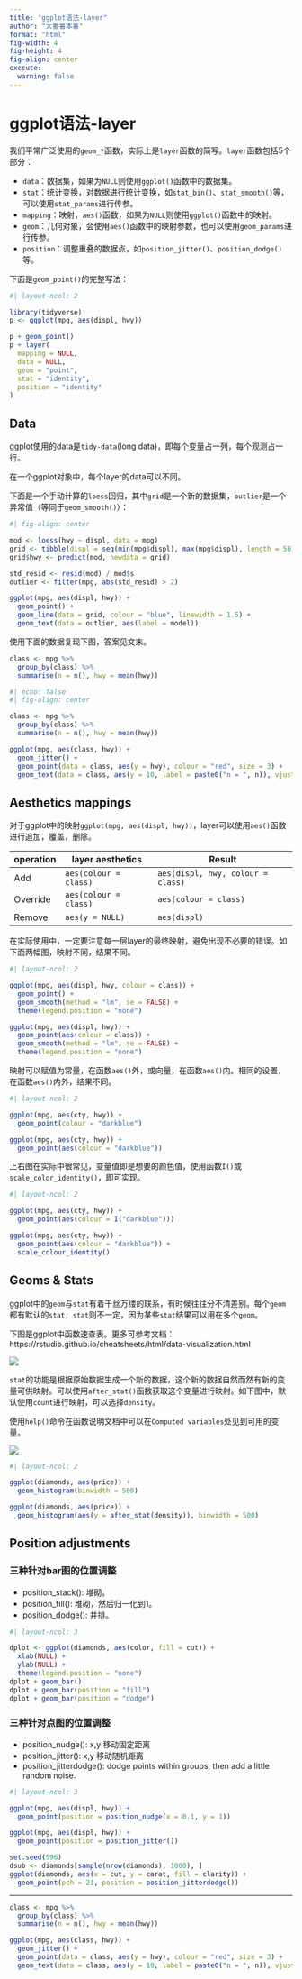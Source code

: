 ```yaml
---
title: "ggplot语法-layer"
author: "大番薯本薯"
format: "html"
fig-width: 4
fig-height: 4
fig-align: center
execute:
  warning: false
---
```


# ggplot语法-layer

我们平常广泛使用的`geom_*`函数，实际上是`layer`函数的简写。`layer`函数包括5个部分：

-   `data`：数据集，如果为`NULL`则使用`ggplot()`函数中的数据集。
-   `stat`：统计变换，对数据进行统计变换，如`stat_bin()`、`stat_smooth()`等，可以使用`stat_params`进行传参。
-   `mapping`：映射，`aes()`函数，如果为`NULL`则使用`ggplot()`函数中的映射。
-   `geom`：几何对象，会使用`aes()`函数中的映射参数，也可以使用`geom_params`进行传参。
-   `position`：调整重叠的数据点，如`position_jitter()`、`position_dodge()`等。

下面是`geom_point()`的完整写法：

```r
#| layout-ncol: 2

library(tidyverse)
p <- ggplot(mpg, aes(displ, hwy))

p + geom_point()
p + layer(
  mapping = NULL,
  data = NULL,
  geom = "point",
  stat = "identity",
  position = "identity"
)
```

## Data

ggplot使用的data是`tidy-data`(long data)，即每个变量占一列，每个观测占一行。

在一个ggplot对象中，每个layer的data可以不同。

下面是一个手动计算的`loess`回归，其中`grid`是一个新的数据集，`outlier`是一个异常值（等同于`geom_smooth()`）：

```r
#| fig-align: center

mod <- loess(hwy ~ displ, data = mpg)
grid <- tibble(displ = seq(min(mpg$displ), max(mpg$displ), length = 50))
grid$hwy <- predict(mod, newdata = grid)

std_resid <- resid(mod) / mod$s
outlier <- filter(mpg, abs(std_resid) > 2)

ggplot(mpg, aes(displ, hwy)) +
  geom_point() +
  geom_line(data = grid, colour = "blue", linewidth = 1.5) +
  geom_text(data = outlier, aes(label = model))

```

使用下面的数据复现下图，答案见文末。

``` r
class <- mpg %>%
  group_by(class) %>%
  summarise(n = n(), hwy = mean(hwy))
```

```r
#| echo: false
#| fig-align: center

class <- mpg %>%
  group_by(class) %>%
  summarise(n = n(), hwy = mean(hwy))

ggplot(mpg, aes(class, hwy)) +
  geom_jitter() +
  geom_point(data = class, aes(y = hwy), colour = "red", size = 3) +
  geom_text(data = class, aes(y = 10, label = paste0("n = ", n)), vjust = 0.5)
```

## Aesthetics mappings

对于ggplot中的映射`ggplot(mpg, aes(displ, hwy))`，layer可以使用`aes()`函数进行追加，覆盖，删除。

| operation | layer aesthetics      | Result                            |
|-----------|-----------------------|-----------------------------------|
| Add       | `aes(colour = class)` | `aes(displ, hwy, colour = class)` |
| Override  | `aes(colour = class)` | `aes(colour = class)`             |
| Remove    | `aes(y = NULL)`       | `aes(displ)`                      |

在实际使用中，一定要注意每一层layer的最终映射，避免出现不必要的错误。如下面两幅图，映射不同，结果不同。

```r
#| layout-ncol: 2

ggplot(mpg, aes(displ, hwy, colour = class)) +
  geom_point() +
  geom_smooth(method = "lm", se = FALSE) +
  theme(legend.position = "none")

ggplot(mpg, aes(displ, hwy)) +
  geom_point(aes(colour = class)) +
  geom_smooth(method = "lm", se = FALSE) +
  theme(legend.position = "none")
```

映射可以赋值为常量，在函数`aes()`外，或向量，在函数`aes()`内。相同的设置，在函数`aes()`内外，结果不同。

```r
#| layout-ncol: 2

ggplot(mpg, aes(cty, hwy)) +
  geom_point(colour = "darkblue")

ggplot(mpg, aes(cty, hwy)) +
  geom_point(aes(colour = "darkblue"))
```

上右图在实际中很常见，变量值即是想要的颜色值，使用函数`I()`或`scale_color_identity()`，即可实现。

```r
#| layout-ncol: 2

ggplot(mpg, aes(cty, hwy)) +
  geom_point(aes(colour = I("darkblue")))

ggplot(mpg, aes(cty, hwy)) +
  geom_point(aes(colour = "darkblue")) +
  scale_colour_identity()
```

## Geoms & Stats

ggplot中的`geom`与`stat`有着千丝万缕的联系，有时候往往分不清差别。每个`geom`都有默认的`stat`，`stat`则不一定，因为某些`stat`结果可以用在多个`geom`。

下图是ggplot中函数速查表。更多可参考文档：https://rstudio.github.io/cheatsheets/html/data-visualization.html

![](image/data-visualization_zh.png)

`stat`的功能是根据原始数据生成一个新的数据，这个新的数据自然而然有新的变量可供映射。可以使用`after_stat()`函数获取这个变量进行映射。如下图中，默认使用`count`进行映射，可以选择`density`。

使用`help()`命令在函数说明文档中可以在`Computed variables`处见到可用的变量。

![](image/729uJcM9HH.png)

```r
#| layout-ncol: 2

ggplot(diamonds, aes(price)) +
  geom_histogram(binwidth = 500)

ggplot(diamonds, aes(price)) +
  geom_histogram(aes(y = after_stat(density)), binwidth = 500)
```

## Position adjustments

### 三种针对bar图的位置调整

-   position_stack(): 堆砌。
-   position_fill(): 堆砌，然后归一化到1。
-   position_dodge(): 并排。

```r
#| layout-ncol: 3

dplot <- ggplot(diamonds, aes(color, fill = cut)) +
  xlab(NULL) +
  ylab(NULL) +
  theme(legend.position = "none")
dplot + geom_bar()
dplot + geom_bar(position = "fill")
dplot + geom_bar(position = "dodge")
```

### 三种针对点图的位置调整

-   position_nudge(): x,y 移动固定距离
-   position_jitter(): x,y 移动随机距离
-   position_jitterdodge(): dodge points within groups, then add a little random noise.

```r
#| layout-ncol: 3

ggplot(mpg, aes(displ, hwy)) +
  geom_point(position = position_nudge(x = 0.1, y = 1))

ggplot(mpg, aes(displ, hwy)) +
  geom_point(position = position_jitter())

set.seed(596)
dsub <- diamonds[sample(nrow(diamonds), 1000), ]
ggplot(diamonds, aes(x = cut, y = carat, fill = clarity)) +
  geom_point(pch = 21, position = position_jitterdodge())

```

--------------------------------------------------------------------------------

``` r
class <- mpg %>%
  group_by(class) %>%
  summarise(n = n(), hwy = mean(hwy))

ggplot(mpg, aes(class, hwy)) +
  geom_jitter() +
  geom_point(data = class, aes(y = hwy), colour = "red", size = 3) +
  geom_text(data = class, aes(y = 10, label = paste0("n = ", n)), vjust = 0.5)
```